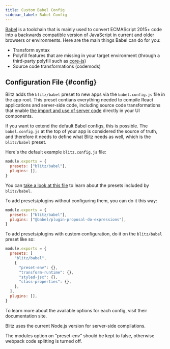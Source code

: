 ```yaml
---
title: Custom Babel Config
sidebar_label: Babel Config
---
```


[Babel](https://babeljs.io/) is a toolchain that is mainly used to convert
ECMAScript 2015+ code into a backwards compatible version of JavaScript in
current and older browsers or environments. Here are the main things Babel
can do for you:

- Transform syntax
- Polyfill features that are missing in your target environment (through a
  third-party polyfill such as
  [core-js](https://github.com/zloirock/core-js))
- Source code transformations (codemods)

## Configuration File {#config}

Blitz adds the `blitz/babel` preset to new apps via the `babel.config.js`
file in the app root. This preset contians everything needed to compile
React applications and server-side code, including source code
transformations that enable
[the import and use of server code](https://blitzjs.com/docs/client-and-server)
directly in your UI components.

If you want to extend the default Babel configs, this is possible. The
`babel.config.js` at the top of your app is considered the source of
truth, and therefore it needs to define what Blitz needs as well, which is
the `blitz/babel` preset.

Here's the default example `blitz.config.js` file:

```jsx
module.exports = {
  presets: ["blitz/babel"],
  plugins: [],
}
```

You can
[take a look at this file](https://github.com/blitz-js/blitz/blob/canary/packages/babel-preset/src/index.ts)
to learn about the presets included by `blitz/babel`.

To add presets/plugins without configuring them, you can do it this way:

```jsx
module.exports = {
  presets: ["blitz/babel"],
  plugins: ["@babel/plugin-proposal-do-expressions"],
}
```

To add presets/plugins with custom configuration, do it on the
`blitz/babel` preset like so:

```jsx
module.exports = {
  presets: [
    "blitz/babel",
    {
      "preset-env": {},
      "transform-runtime": {},
      "styled-jsx": {},
      "class-properties": {},
    },
  ],
  plugins: [],
}
```

<Card type="info">

To learn more about the available options for each config, visit their
documentation site.

Blitz uses the current Node.js version for server-side compilations.

</Card>

<Card type="caution">

The modules option on "preset-env" should be kept to false, otherwise
webpack code splitting is turned off.

</Card>
